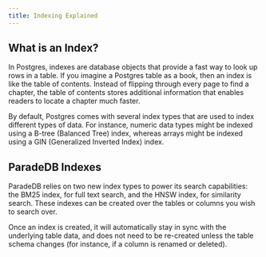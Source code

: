 ```yaml
---
title: Indexing Explained
---
```


## What is an Index?

In Postgres, indexes are database objects that provide a fast way to look up rows in a table. If you
imagine a Postgres table as a book, then an index is like the table of contents. Instead of flipping
through every page to find a chapter, the table of contents stores additional information that enables
readers to locate a chapter much faster.

By default, Postgres comes with several index types that are used to index different types of
data. For instance, numeric data types might be indexed using a B-tree (Balanced Tree) index, whereas
arrays might be indexed using a GIN (Generalized Inverted Index) index.

## ParadeDB Indexes

ParadeDB relies on two new index types to power its search capabilities: the BM25 index, for full text search,
and the HNSW index, for similarity search. These indexes can be created over the tables or columns you wish to
search over.

Once an index is created, it will automatically stay in sync with the underlying table data, and
does not need to be re-created unless the table schema changes (for instance, if a column is renamed or deleted).
